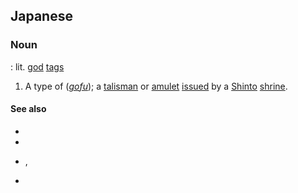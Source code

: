 ==Japanese==
{{wikipedia|lang=ja}}
{{ja-kanjitab|しん|さつ|yomi=on}}

===Noun===
{{ja-noun|しんさつ}}: lit. [[god]] [[tag]]s

# A type of {{l|ja|護符}} (''[[gofu]]''); a [[talisman]] or [[amulet]] [[issue]]d by a [[Shinto]] [[shrine]].

====See also====
* {{ja-r|護符|ごふ}}
* {{ja-r|御札|おふだ}}
* {{ja-r|御守|おまもり}}, {{ja-r|お守り|おまもり}}
* {{ja-r|破魔矢|はまや}}
